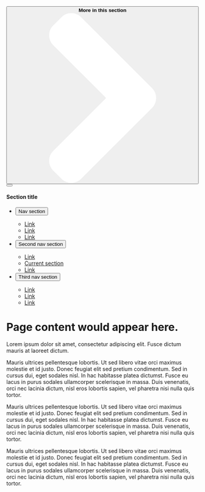 
<Meta title="Components/Sidenav" />

<!-- Do we even need this? -->

<Canvas>
  <Story name="default">
    <div>
      <button type="button" class="va-btn-sidebarnav-trigger" aria-controls="va-detailpage-sidebar">
        <span>
          <b>More in this section</b>
          <svg xmlns="http://www.w3.org/2000/svg" width="444.819" height="444.819" viewBox="0 0 444.819 444.819"><path fill="#ffffff" d="M352.025 196.712L165.885 10.848C159.028 3.615 150.468 0 140.185 0s-18.84 3.62-25.696 10.848l-21.7 21.416c-7.045 7.043-10.567 15.604-10.567 25.692 0 9.897 3.52 18.56 10.566 25.98L231.544 222.41 92.785 361.168c-7.04 7.043-10.563 15.604-10.563 25.693 0 9.9 3.52 18.566 10.564 25.98l21.7 21.417c7.043 7.043 15.612 10.564 25.697 10.564 10.09 0 18.656-3.52 25.697-10.564L352.025 248.39c7.046-7.423 10.57-16.084 10.57-25.98.002-10.09-3.524-18.655-10.57-25.698z"></path></svg>
        </span>
      </button>
    </div>
    <div class="vads-l-grid-container large-screen:vads-u-padding-x--0 vads-u-padding-y--2">
      <div class="vads-l-row vads-u-margin-x--neg2p5">
        <div class="vads-l-col--12 vads-u-padding-x--2p5 medium-screen:vads-l-col--4 large-screen:vads-l-col--3">
          <nav class="va-sidebarnav vads-u-width--full" id="va-detailpage-sidebar">
            <div>
              <button type="button" aria-label="Close this menu" class="va-btn-close-icon va-sidebarnav-close"></button>
              <div class="left-side-nav-title">
                <h4>Section title</h4>
              </div>
              <ul class="usa-accordion">
                <li>
                  <button class="usa-accordion-button" aria-expanded="false" aria-controls="a1">
                    Nav section
                  </button>
                  <div id="a1" class="usa-accordion-content" aria-hidden="true">
                    <ul class="usa-sidenav-list">
                      <li>
                        <a href="#">Link</a>
                      </li>
                      <li>
                        <a href="#">Link</a>
                      </li>
                      <li>
                        <a href="#">Link</a>
                      </li>
                    </ul>
                  </div>
                </li>
                <li>
                  <button class="usa-accordion-button" aria-expanded="true" aria-controls="a2">
                    Second nav section
                  </button>
                  <div id="a2" class="usa-accordion-content" aria-hidden="false">
                    <ul class="usa-sidenav-list">
                      <li>
                        <a href="#">Link</a>
                      </li>
                      <li class="active-level">
                        <a class="usa-current" href="#">Current section</a>
                      </li>
                      <li>
                        <a href="#">Link</a>
                      </li>
                    </ul>
                  </div>
                </li>
                <li>
                  <button class="usa-accordion-button" aria-expanded="false" aria-controls="a3">
                    Third nav section
                  </button>
                  <div id="a3" class="usa-accordion-content" aria-hidden="true">
                    <ul class="usa-sidenav-list">
                      <li>
                        <a href="#">Link</a>
                      </li>
                      <li>
                        <a href="#">Link</a>
                      </li>
                      <li>
                        <a href="#">Link</a>
                      </li>
                    </ul>
                  </div>
                </li>
              </ul>
            </div>
          </nav>
        </div>
        <div class="vads-l-col--12 vads-u-padding-x--2p5 medium-screen:vads-l-col--8 large-screen:vads-l-col--9">
          <div style={{ opacity: 0.5 }}>
            <h1 class="vads-u-margin-top--0">Page content would appear here.</h1>
            <p class="va-introtext"> Lorem ipsum dolor sit amet, consectetur adipiscing elit. Fusce dictum mauris at laoreet dictum.</p>
            <p>Mauris ultrices pellentesque lobortis. Ut sed libero vitae orci maximus molestie et id justo. Donec feugiat elit sed pretium condimentum. Sed in cursus dui, eget sodales nisl. In hac habitasse platea dictumst. Fusce eu lacus in purus sodales ullamcorper scelerisque in massa. Duis venenatis, orci nec lacinia dictum, nisl eros lobortis sapien, vel pharetra nisi nulla quis tortor.  </p>
            <p>Mauris ultrices pellentesque lobortis. Ut sed libero vitae orci maximus molestie et id justo. Donec feugiat elit sed pretium condimentum. Sed in cursus dui, eget sodales nisl. In hac habitasse platea dictumst. Fusce eu lacus in purus sodales ullamcorper scelerisque in massa. Duis venenatis, orci nec lacinia dictum, nisl eros lobortis sapien, vel pharetra nisi nulla quis tortor.  </p>
            <p>Mauris ultrices pellentesque lobortis. Ut sed libero vitae orci maximus molestie et id justo. Donec feugiat elit sed pretium condimentum. Sed in cursus dui, eget sodales nisl. In hac habitasse platea dictumst. Fusce eu lacus in purus sodales ullamcorper scelerisque in massa. Duis venenatis, orci nec lacinia dictum, nisl eros lobortis sapien, vel pharetra nisi nulla quis tortor.  </p>
          </div>
        </div>
      </div>
    </div>
  </Story>
</Canvas>
